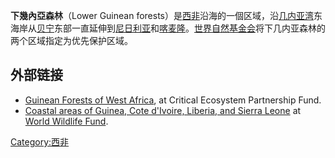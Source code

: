 {{Expand language|1=en|time=2020-08-11T16:19:40+00:00}}
'''下幾內亞森林'''（Lower Guinean forests）是[[西非|西非]]沿海的一個{{link-en|热带湿润阔叶林|Tropical and subtropical moist broadleaf forests}}区域，沿[[几内亚湾|几内亚湾]]东海岸从[[贝宁|贝宁]]东部一直延伸到[[奈及利亞|尼日利亚]]和[[喀麦隆|喀麦隆]]。[[世界自然基金会|世界自然基金会]]将下几内亚森林的两个区域指定为{{link-en|全球200|Global 200}}优先保护区域。         

== 外部链接 ==

* [https://www.cepf.net/our-work/biodiversity-hotspots/guinean-forests-west-africa Guinean Forests of West Africa]{{Wayback|url=https://www.cepf.net/our-work/biodiversity-hotspots/guinean-forests-west-africa |date=20201030053922 }}, at Critical Ecosystem Partnership Fund.
* [http://worldwildlife.org/ecoregions/at0130 Coastal areas of Guinea, Cote d'Ivoire, Liberia, and Sierra Leone]{{Wayback|url=http://worldwildlife.org/ecoregions/at0130 |date=20160303224507 }} at [[世界自然基金会|World Wildlife Fund]].

[[Category:西非|Category:西非]]